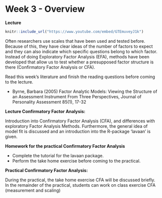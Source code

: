 # Week 3 - Overview

**Lecture**

```r
knitr::include_url("https://www.youtube.com/embed/GTEmuveyJ1k")
```

Often researchers use scales that have been used and tested before. Because of this, they have clear ideas of the number of factors to expect and they can also indicate which specific questions belong to which factor. Instead of doing Exploratory Factor Analysis (EFA), methods have been developed that allow us to test whether a presupposed factor structure is there (Confirmatory Factor Analysis or CFA).
	
Read this week’s literature and finish the reading questions before coming to the lecture.

- Byrne, Barbara (2005) Factor Analytic Models: Viewing the Structure of an Assessment Instrument From Three Perspectives, Journal of Personality Assessment 85(1), 17-32
	
**Lecture Confirmatory Factor Analysis:**

Introduction into Confirmatory Factor Analysis (CFA), and differences with exploratory Factor Analysis Methods. Furthermore, the general idea of model fit is discussed and an introduction into the R-package ‘lavaan’ is given. 

**Homework for the practical Confirmatory Factor Analysis **

-	Complete the tutorial for the lavaan package.
-	Perform the take home exercise before coming to the practical.

**Practical Confirmatory Factor Analysis:**

During the practical, the take home exercise CFA will be discussed briefly. In the remainder of the practical, students can work on class exercise CFA (measurement and scaling)
